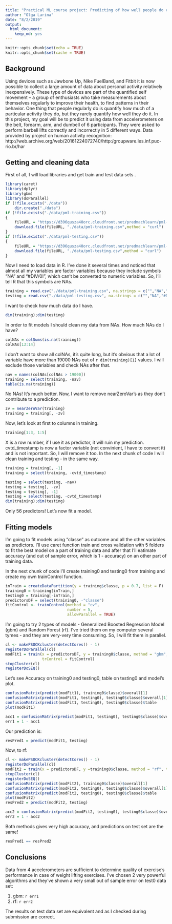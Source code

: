 ```yaml
---
title: "Practical ML course project: Predicting of how well people do exercises"
author: "Olga Larina"
date: "8/2/2019"
output: 
  html_document: 
    keep_md: yes
---
```


```r
knitr::opts_chunk$set(echo = TRUE)
knitr::opts_chunk$set(cache = TRUE)
```

## Background
Using devices such as Jawbone Up, Nike FuelBand, and Fitbit it is now possible to collect a large amount of data about personal activity relatively inexpensively. These type of devices are part of the quantified self movement – a group of enthusiasts who take measurements about themselves regularly to improve their health, to find patterns in their behavior. One thing that people regularly do is quantify how much of a particular activity they do, but they rarely quantify how well they do it. In this project, my goal will be to predict it using data from accelerometers on the belt, forearm, arm, and dumbell of 6 participants. They were asked to perform barbell lifts correctly and incorrectly in 5 different ways. Data provided by project on human activity recognition: http://web.archive.org/web/20161224072740/http:/groupware.les.inf.puc-rio.br/har

## Getting and cleaning data
First of all, I will load libraries and get train and test data sets    .
```r
library(caret)
library(dplyr)
library(gbm)
library(doParallel)
if (!file.exists("./data"))
    dir.create("./data")
if (!file.exists("./data/pml-training.csv"))
{
    fileURL = "https://d396qusza40orc.cloudfront.net/predmachlearn/pml-training.csv"
    download.file(fileURL, "./data/pml-training.csv",method = "curl")
}
if (!file.exists("./data/pml-testing.csv"))
{
    fileURL = "https://d396qusza40orc.cloudfront.net/predmachlearn/pml-testing.csv"
    download.file(fileURL, "./data/pml-testing.csv",method = "curl")
}
```
Now I need to load data in R. I've done it several times and noticed that almost all
my variables are factor variables because they include symbols "NA" and "#DIV/0!",
which can't be converted to numeric variables. So, I'll tell R that this symbols
are NAs.
```r
training = read.csv("./data/pml-training.csv", na.strings = c("","NA","#DIV/0!"))
testing = read.csv("./data/pml-testing.csv", na.strings = c("","NA","#DIV/0!"))
```
I want to check how much data do I have.
```r
dim(training);dim(testing)
```
In order to fit models I should clean my data from NAs. How much NAs do I have?
```r
colNAs = colSums(is.na(training))
colNAs[13:14]
```
I don't want to show all colNAs, it's quite long, but it's obvious that a lot of
variable have more than 19000 NAs out of `r dim(training)[1]` values. I will exclude
those variables and check NAs after that.
```r
nav = names(colNAs[colNAs > 19000])
training = select(training, -nav)
table(is.na(training))
```
No NAs! It's much better. Now, I want to remove nearZeroVar's as they don't contribute
to a prediction.
```r
zv = nearZeroVar(training)
training = training[, -zv]
```
Now, let's look at first to columns in training.
```r
training[1:3, 1:5]
```
X is a row number, if I use it as predictor, it will ruin my prediction. cvtd_timestamp
is now a factor variable (not convinient, I have to convert it) and is not important. So,
I will remove it too. In the next chunk of code I will clean training and testing - in the
same way.
```r
training = training[, -1]
training = select(training, -cvtd_timestamp)

testing = select(testing, -nav)
testing = testing[, -zv]
testing = testing[, -1]
testing = select(testing, -cvtd_timestamp)
dim(training);dim(testing)
```
Only 56 predictors! Let's now fit a model.

## Fitting models
I'm going to fit models using "classe" as outcome and all the other variables as
predictors. I'll use caret function train and cross validation with 5 folders to fit
the best model on a part of training data and after that I'll eatimate accuracy
(and out of sample error, which is 1 - accuracy) on an other part of training data.

In the next chunk of code I'll create training0 and testing0 from training and create
my own trainControl function.
```r
inTrain = createDataPartition(y = training$classe, p = 0.7, list = F)
training0 = training[inTrain,]
testing0 = training[-inTrain,]
predictorsDF = select(training0, -"classe")
fitControl <- trainControl(method = "cv",
                           number = 5,
                           allowParallel = TRUE)
```
I'm going to try 2 types of models - Generalized Boosted Regression Model (gbm) and
Random Forest (rf). I've tried them on my computer several tymes - and they are
very-very time consuming. So, I will fit them in parallel.
```r
cl <- makePSOCKcluster(detectCores() - 1)
registerDoParallel(cl)
modFit1 = train(x = predictorsDF, y = training0$classe, method = "gbm", verbose = F,
                trControl = fitControl)
stopCluster(cl)
registerDoSEQ()
```
Let's see Accuracy on training0 and testing0, table on testing0 and model's plot.
```r
confusionMatrix(predict(modFit1), training0$classe)$overall[1]
confusionMatrix(predict(modFit1, testing0), testing0$classe)$overall[1]
confusionMatrix(predict(modFit1, testing0), testing0$classe)$table
plot(modFit1)
```
```r
acc1 = confusionMatrix(predict(modFit1, testing0), testing0$classe)$overall[1]
err1 = 1 - acc1
```
Our prediction is:
```r
resPred1 = predict(modFit1, testing)
```
Now, to rf:
```r
cl <- makePSOCKcluster(detectCores() - 1)
registerDoParallel(cl)
modFit2 = train(x = predictorsDF, y =training0$classe, method = "rf", trControl = fitControl)
stopCluster(cl)
registerDoSEQ()
confusionMatrix(predict(modFit2), training0$classe)$overall[1]
confusionMatrix(predict(modFit2, testing0), testing0$classe)$overall[1]
confusionMatrix(predict(modFit2, testing0), testing0$classe)$table
plot(modFit2)
resPred2 = predict(modFit2, testing)
```
```r
acc2 = confusionMatrix(predict(modFit2, testing0), testing0$classe)$overall[1]
err2 = 1 - acc2
```
Both methods gives very high accuracy, and predictions on test set are the same!
```r
resPred1 == resPred2
```

## Conclusions
Data from 4 accelerometers are sufficient to determine quality of exercise's performance
in case of weight lifting exercises. I've chosen 2 very powerful algorithms and they've
shown a very small out of sample error on test0 data set:

1. gbm: `r err1`
2. rf: `r err2`

The results on test data set are equivalent and as I checked during submission are correct.